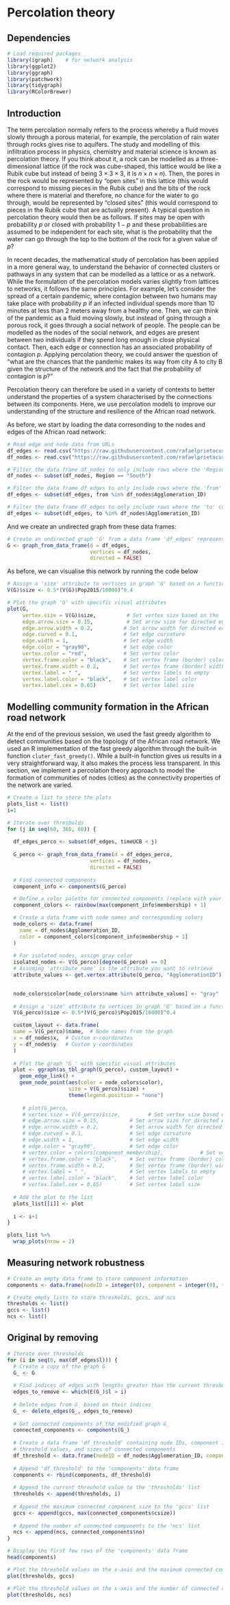 # Percolation theory

## Dependencies

```r
# Load required packages
library(igraph)    # for network analysis
library(ggplot2)
library(ggraph)
library(patchwork)
library(tidygraph)
library(RColorBrewer)
```

## Introduction


The term percolation normally refers to the process whereby a fluid moves slowly through a porous material, for example, the percolation of rain water through rocks gives rise to aquifers. The study and modelling of this infiltration process in physics, chemistry and material science is known as percolation theory. If you think about it, a rock can be modelled as a three-dimensional lattice (if the rock was cube-shaped, this lattice would be like a Rubik cube but instead of being $3 \times 3\times 3$, it is $n\times n \times n$). Then, the pores in the rock would be represented by "open sites" in this lattice (this would correspond to missing pieces in the Rubik cube) and the bits of the rock where there is material and therefore, no chance for the water to go through, would be represented by "closed sites" (this would correspond to pieces in the Rubik cube that are actually present). A typical question in percolation theory would then be as follows. If sites may be open with probability $p$ or closed with probability $1-p$ and these probabilities are assumed to be independent for each site, what is the probability that the water can go through the top to the bottom of the rock for a given value of $p$?

In recent decades, the mathematical study of percolation has been applied in a more general way, to understand the behavior of connected clusters or pathways in any system that can be modelled as a lattice or as a network. While the formulation of the percolation models varies slightly from lattices to networks, it follows the same principles. For example, let's consider the spread of a certain pandemic, where contagion between two humans may take place with probability $p$ if an infected individual spends more than 10 minutes at less than 2 meters away from a healthy one. Then, we can think of the pandemic as a fluid moving slowly, but instead of going through a porous rock, it goes through a social network of people. The people can be modelled as the nodes of the social network, and edges are present between two individuals if they spend long enough in close physical contact. Then, each edge or connection has an associated probability of contagion $p$. Applying percolation theory, we could answer the question of "what are the chances that the pandemic makes its way from city A to city B given the structure of the network and the fact that the probability of contagion is $p$?"

Percolation theory can therefore be used in a variety of contexts to better understand the properties of a system characterised by the connections between its components. Here, we use percolation models to improve our understanding of the structure and resilience of the African road network.

As before, we start by loading the data corresonding to the nodes and edges of the African road network:

```r
# Read edge and node data from URLs
df_edges <- read.csv("https://raw.githubusercontent.com/rafaelprietocuriel/AfricanUrbanNetwork/main/AfricaNetworkEdges.csv")
df_nodes <- read.csv("https://raw.githubusercontent.com/rafaelprietocuriel/AfricanUrbanNetwork/main/AfricaNetworkNodes.csv", encoding='UTF-8')
```


```r
# Filter the data frame df_nodes to only include rows where the 'Region' column is equal to "South"
df_nodes <- subset(df_nodes, Region == "South")
```

```r
# Filter the data frame df_edges to only include rows where the 'from' column is in the list of Agglomeration_ID values from df_nodes
df_edges <- subset(df_edges, from %in% df_nodes$Agglomeration_ID)

# Filter the data frame df_edges to only include rows where the 'to' column is in the list of Agglomeration_ID values from df_nodes
df_edges <- subset(df_edges, to %in% df_nodes$Agglomeration_ID)
```

And we create an undirected graph from these data frames:

```r
# Create an undirected graph 'G' from a data frame 'df_edges' representing edges and a data frame 'df_nodes' representing vertices
G <- graph_from_data_frame(d = df_edges,
                           vertices = df_nodes,
                           directed = FALSE)
```

As before, we can visualise this network by running the code below

```r
# Assign a 'size' attribute to vertices in graph 'G' based on a function of population data
V(G)$size <- 0.5*(V(G)$Pop2015/10000)^0.4

# Plot the graph 'G' with specific visual attributes
plot(G, 
     vertex.size = V(G)$size,          # Set vertex size based on the 'size' attribute
     edge.arrow.size = 0.15,           # Set arrow size for directed edges
     edge.arrow.width = 0.2,          # Set arrow width for directed edges
     edge.curved = 0.1,               # Set edge curvature
     edge.width = 1,                  # Set edge width
     edge.color = "gray90",           # Set edge color
     vertex.color = "red",            # Set vertex color
     vertex.frame.color = "black",    # Set vertex frame (border) color
     vertex.frame.width = 0.2,        # Set vertex frame (border) width
     vertex.label = " ",              # Set vertex labels to empty
     vertex.label.color = "black",    # Set vertex label color
     vertex.label.cex = 0.65)         # Set vertex label size 
```

## Modelling community formation in the African road network

At the end of the previous session, we used the fast greedy algorithm to detect communities based on the topology of the African road network. We used an R implementation of the fast greedy algorithm through the built-in function `cluter_fast_greedy()`. While a built-in function gives us results in a very straightforward way, it also makes the process less transparent. In this section, we implement a percolation theory approach to model the formation of communities of nodes (cities) as the connectivity properties of the network are varied. 


```r

# Create a list to store the plots
plots_list <- list()
i=1

# Iterate over thresholds
for (j in seq(60, 360, 60)) {
  
  df_edges_perco <- subset(df_edges, timeUCB < j)
  
  G_perco <- graph_from_data_frame(d = df_edges_perco,
                           vertices = df_nodes,
                           directed = FALSE)
  
  # Find connected components
  component_info <- components(G_perco)

  # Define a color palette for connected components (replace with your own colors)
  component_colors <- rainbow(max(component_info$membership) + 1)

  # Create a data frame with node names and corresponding colors
  node_colors <- data.frame(
    name = df_nodes$Agglomeration_ID,
    color = component_colors[component_info$membership + 1]
  )
  
  # For isolated nodes, assign gray color
  isolated_nodes <- V(G_perco)[degree(G_perco) == 0]
  # Assuming 'attribute_name' is the attribute you want to retrieve
  attribute_values <- get.vertex.attribute(G_perco, "AgglomerationID")[isolated_nodes]

  
  node_colors$color[node_colors$name %in% attribute_values] <- "gray"
  
  # Assign a 'size' attribute to vertices in graph 'G' based on a function of population data
  V(G_perco)$size <- 0.5*(V(G_perco)$Pop2015/10000)^0.4

  custom_layout <- data.frame(
  name = V(G_perco)$name,  # Node names from the graph
  x = df_nodes$x,  # Custom x-coordinates
  y = df_nodes$y   # Custom y-coordinates
  )
  
  # Plot the graph 'G_' with specific visual attributes
  plot <- ggraph(as_tbl_graph(G_perco), custom_layout) +
    geom_edge_link() +
    geom_node_point(aes(color = node_colors$color), 
                    size = V(G_perco)$size) +
                    theme(legend.position = "none")
    
     # plot(G_perco, 
     # vertex.size = V(G_perco)$size,         # Set vertex size based on the 'size' attribute
     # edge.arrow.size = 0.15,          # Set arrow size for directed edges
     # edge.arrow.width = 0.2,          # Set arrow width for directed edges
     # edge.curved = 0.1,               # Set edge curvature
     # edge.width = 1,                  # Set edge width
     # edge.color = "gray90",           # Set edge color
     # vertex.color = colors[component_membership],            # Set vertex color
     # vertex.frame.color = "black",    # Set vertex frame (border) color
     # vertex.frame.width = 0.2,        # Set vertex frame (border) width
     # vertex.label = " ",              # Set vertex labels to empty
     # vertex.label.color = "black",    # Set vertex label color
     # vertex.label.cex = 0.65)         # Set vertex label size 
  
  # Add the plot to the list
  plots_list[[i]] <- plot
  
  i <- i+1
}
```



```r
plots_list %>%
  wrap_plots(nrow = 2) 

```








## Measuring network robustness



```r
# Create an empty data frame to store component information
components <- data.frame(nodeID = integer(0), component = integer(0), threshold = integer(0), gcc = integer(0))

# Create empty lists to store thresholds, gccs, and ncs
thresholds <- list()
gccs <- list()
ncs <- list()
```



## Original by removing

```r

# Iterate over thresholds
for (i in seq(0, max(df_edges$l))) {
  # Create a copy of the graph G
  G_ <- G 
  
  # Find indices of edges with lengths greater than the current threshold (i)
  edges_to_remove <- which(E(G_)$l > i)
  
  # Delete edges from G_ based on their indices
  G_ <- delete_edges(G_, edges_to_remove)
  
  # Get connected components of the modified graph G_
  connected_components <- components(G_)
  
  # Create a data frame 'df_threshold' containing node IDs, component indices,
  # threshold values, and sizes of connected components
  df_threshold <- data.frame(nodeID = df_nodes$Agglomeration_ID, component = connected_components$membership, threshold = rep(i, times= nrow(df_nodes)), gcc = rep(max(connected_components$csize), times= nrow(df_nodes)))
  
  # Append 'df_threshold' to the 'components' data frame
  components <- rbind(components, df_threshold)
  
  # Append the current threshold value to the 'thresholds' list
  thresholds <- append(thresholds, i)
  
  # Append the maximum connected component size to the 'gccs' list
  gccs <- append(gccs, max(connected_components$csize))
  
  # Append the number of connected components to the 'ncs' list
  ncs <- append(ncs, connected_components$no)
}

# Display the first few rows of the 'components' data frame
head(components)
```



```r
# Plot the threshold values on the x-axis and the maximum connected component sizes (gccs) on the y-axis
plot(thresholds, gccs)
```

```r
# Plot the threshold values on the x-axis and the number of connected components (ncs) on the y-axis
plot(thresholds, ncs)
```


